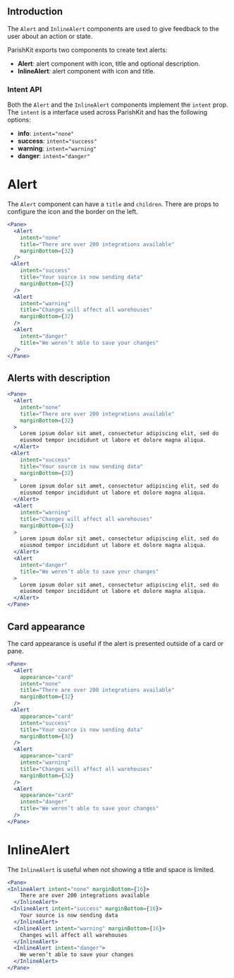 
## Introduction

The `Alert` and `InlineAlert` components are used to give feedback
to the user about an action or state.

ParishKit exports two components to create text alerts:

* **Alert**: alert component with icon, title and optional description.
* **InlineAlert**: alert component with icon and title.

### Intent API

Both the `Alert` and the `InlineAlert` components implement the `intent` prop.
The `intent` is a interface used across ParishKit and has the following options:

* **info**: `intent="none"`
* **success**:  `intent="success"`
* **warning**: `intent="warning"`
* **danger**: `intent="danger"`

# Alert

The `Alert` component can have a `title` and `children`. 
There are props to configure the icon and the border on the left.

```jsx
<Pane>
  <Alert
    intent="none"
    title="There are over 200 integrations available"
    marginBottom={32}
  />
 <Alert
    intent="success"
    title="Your source is now sending data"
    marginBottom={32}
  />
  <Alert
    intent="warning"
    title="Changes will affect all warehouses"
    marginBottom={32}
  />
  <Alert
    intent="danger"
    title="We weren’t able to save your changes"
  />
</Pane>
```

## Alerts with description

```jsx
<Pane>
  <Alert
    intent="none"
    title="There are over 200 integrations available"
    marginBottom={32}
  >
    Lorem ipsum dolor sit amet, consectetur adipiscing elit, sed do
    eiusmod tempor incididunt ut labore et dolore magna aliqua.
  </Alert>
 <Alert
    intent="success"
    title="Your source is now sending data"
    marginBottom={32}
  >
    Lorem ipsum dolor sit amet, consectetur adipiscing elit, sed do
    eiusmod tempor incididunt ut labore et dolore magna aliqua.
  </Alert>
  <Alert
    intent="warning"
    title="Changes will affect all warehouses"
    marginBottom={32}
  >
    Lorem ipsum dolor sit amet, consectetur adipiscing elit, sed do
    eiusmod tempor incididunt ut labore et dolore magna aliqua.
  </Alert>
  <Alert
    intent="danger"
    title="We weren’t able to save your changes"
  >
    Lorem ipsum dolor sit amet, consectetur adipiscing elit, sed do
    eiusmod tempor incididunt ut labore et dolore magna aliqua.
  </Alert>
</Pane>
```

## Card appearance

The card appearance is useful if the alert is presented outside of a card or pane.

```jsx
<Pane>
  <Alert
    appearance="card"
    intent="none"
    title="There are over 200 integrations available"
    marginBottom={32}
  />
 <Alert
    appearance="card"
    intent="success"
    title="Your source is now sending data"
    marginBottom={32}
  />
  <Alert
    appearance="card"
    intent="warning"
    title="Changes will affect all warehouses"
    marginBottom={32}
  />
  <Alert
    appearance="card"
    intent="danger"
    title="We weren’t able to save your changes"
  />
</Pane>
```

# InlineAlert

The `InlineAlert` is useful when not showing a title and space is limited. 

```jsx
<Pane>
<InlineAlert intent="none" marginBottom={16}>
    There are over 200 integrations available
  </InlineAlert>
 <InlineAlert intent="success" marginBottom={16}>
    Your source is now sending data
  </InlineAlert>
  <InlineAlert intent="warning" marginBottom={16}>
    Changes will affect all warehouses
  </InlineAlert>
  <InlineAlert intent="danger">
    We weren’t able to save your changes
  </InlineAlert>
</Pane>
```


<PropsTable of="Alert" />